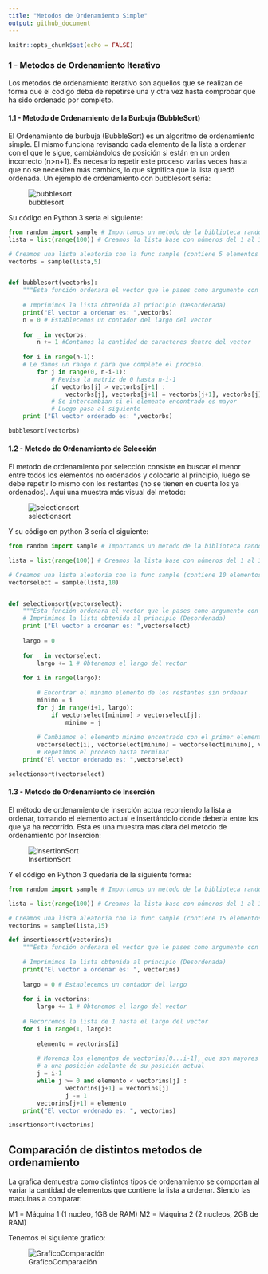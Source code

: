 ```yaml
---
title: "Metodos de Ordenamiento Simple"
output: github_document
---
```


```r
knitr::opts_chunk$set(echo = FALSE)
```



### 1 - Metodos de Ordenamiento Iterativo
Los metodos de ordenamiento iterativo son aquellos que se realizan de forma que el codigo deba de repetirse una y otra vez hasta comprobar que ha sido ordenado por completo.

#### 1.1 - Metodo de Ordenamiento de la Burbuja (BubbleSort)
El Ordenamiento de burbuja (BubbleSort) es un algoritmo de ordenamiento simple. El mismo funciona revisando cada elemento de la lista a ordenar con el que le sigue, cambiándolos de posición si están en un orden incorrecto (n>n+1). Es necesario repetir este proceso varias veces hasta que no se necesiten más cambios, lo que significa que la lista quedó ordenada. Un ejemplo de ordenamiento con bubblesort sería:

![bubblesort](./images/bubble-sort.gif)

Su código en Python 3 sería el siguiente:

```python
from random import sample # Importamos un metodo de la biblioteca random para generar listas aleatorias
lista = list(range(100)) # Creamos la lista base con números del 1 al 100

# Creamos una lista aleatoria con la func sample (contiene 5 elementos aleatorios de la lista base)
vectorbs = sample(lista,5) 


def bubblesort(vectorbs):
    """Esta función ordenara el vector que le pases como argumento con el metodo de Bubble Sort"""
    
    # Imprimimos la lista obtenida al principio (Desordenada)
    print("El vector a ordenar es: ",vectorbs)
    n = 0 # Establecemos un contador del largo del vector
    
    for _ in vectorbs:
        n += 1 #Contamos la cantidad de caracteres dentro del vector
    
    for i in range(n-1): 
    # Le damos un rango n para que complete el proceso. 
        for j in range(0, n-i-1): 
            # Revisa la matriz de 0 hasta n-i-1
            if vectorbs[j] > vectorbs[j+1] :
                vectorbs[j], vectorbs[j+1] = vectorbs[j+1], vectorbs[j]
            # Se intercambian si el elemento encontrado es mayor 
            # Luego pasa al siguiente
    print ("El vector ordenado es: ",vectorbs)

bubblesort(vectorbs)
```


#### 1.2 - Metodo de Ordenamiento de Selección
El metodo de ordenamiento por selección consiste en buscar el menor entre todos los elementos no ordenados y colocarlo al principio, luego se debe repetir lo mismo con los restantes (no se tienen en cuenta los ya ordenados). Aquí una muestra más visual del metodo:

![selectionsort](./images/selection-sort-animation.gif)

Y su código en python 3 sería el siguiente:

```python

from random import sample # Importamos un metodo de la biblioteca random para generar listas aleatorias

lista = list(range(100)) # Creamos la lista base con números del 1 al 100

# Creamos una lista aleatoria con la func sample (contiene 10 elementos aleatorios de la lista base)
vectorselect = sample(lista,10) 


def selectionsort(vectorselect):
    """Esta función ordenara el vector que le pases como argumento con el metodo Selection Sort"""
    # Imprimimos la lista obtenida al principio (Desordenada)
    print ("El vector a ordenar es: ",vectorselect)
    
    largo = 0
    
    for _ in vectorselect:
        largo += 1 # Obtenemos el largo del vector
        
    for i in range(largo): 
      
        # Encontrar el minimo elemento de los restantes sin ordenar
        minimo = i 
        for j in range(i+1, largo): 
            if vectorselect[minimo] > vectorselect[j]: 
                minimo = j 
                
        # Cambiamos el elemento minimo encontrado con el primer elemento de la matriz
        vectorselect[i], vectorselect[minimo] = vectorselect[minimo], vectorselect[i]
        # Repetimos el proceso hasta terminar
    print("El vector ordenado es: ",vectorselect)

selectionsort(vectorselect)
```

#### 1.3 - Metodo de Ordenamiento de Inserción
El método de ordenamiento de inserción actua recorriendo la lista a ordenar, tomando el elemento actual e insertándolo donde debería entre los que ya ha recorrido. Esta es una muestra mas clara del metodo de ordenamiento por Inserción:

![InsertionSort](./images/insertion-sort-example.gif)

Y el código en Python 3 quedaría de la siguiente forma:

```python
from random import sample # Importamos un metodo de la biblioteca random para generar listas aleatorias

lista = list(range(100)) # Creamos la lista base con números del 1 al 100

# Creamos una lista aleatoria con la func sample (contiene 15 elementos aleatorios de la lista base)
vectorins = sample(lista,15)

def insertionsort(vectorins): 
    """Esta función ordenara el vector que le pases como argumento con el metodo Insertion Sort"""
    
    # Imprimimos la lista obtenida al principio (Desordenada)
    print("El vector a ordenar es: ", vectorins)
    
    largo = 0 # Establecemos un contador del largo
     
    for i in vectorins:
        largo += 1 # Obtenemos el largo del vector
    
    # Recorremos la lista de 1 hasta el largo del vector
    for i in range(1, largo): 
    
        elemento = vectorins[i] 
  
        # Movemos los elementos de vectorins[0...i-1], que son mayores que el elemento
        # a una posición adelante de su posición actual
        j = i-1
        while j >= 0 and elemento < vectorins[j] : 
                vectorins[j+1] = vectorins[j] 
                j -= 1
        vectorins[j+1] = elemento 
    print("El vector ordenado es: ", vectorins)

insertionsort(vectorins)

```



## Comparación de distintos metodos de ordenamiento
La grafica demuestra como distintos tipos de ordenamiento se comportan al variar la cantidad de elementos que contiene la lista a ordenar. Siendo las maquinas a comparar: 

M1 = Máquina 1 (1 nucleo, 1GB de RAM)
M2 = Máquina 2 (2 nucleos, 2GB de RAM)

Tenemos el siguiente grafico:

![GraficoComparación](./images/allAlgorithms_M1_M2.png)